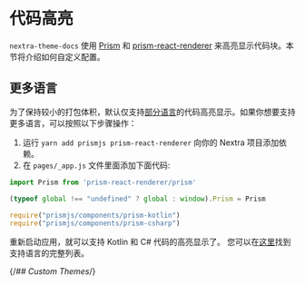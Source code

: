 # 代码高亮

`nextra-theme-docs` 使用 [Prism](https://prismjs.com) 和 [prism-react-renderer](https://github.com/FormidableLabs/prism-react-renderer) 
来高亮显示代码块。本节将介绍如何自定义配置。

## 更多语言

为了保持较小的打包体积，默认仅支持[部分语言](https://github.com/FormidableLabs/prism-react-renderer/blob/master/src/vendor/prism/includeLangs.js)的代码高亮显示。如果你想要支持更多语言，可以按照以下步骤操作：

1. 运行 `yarn add prismjs prism-react-renderer` 向你的 Nextra 项目添加依赖。
2. 在 `pages/_app.js` 文件里面添加下面代码:

```jsx
import Prism from 'prism-react-renderer/prism'

(typeof global !== "undefined" ? global : window).Prism = Prism

require("prismjs/components/prism-kotlin")
require("prismjs/components/prism-csharp")
```

重新启动应用，就可以支持 Kotlin 和 C# 代码的高亮显示了。
您可以在[这里](https://github.com/PrismJS/prism/tree/master/components)找到支持语言的完整列表。

{/*## Custom Themes*/}
